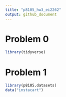 ```yaml
---
title: "p8105_hw3_ei2262"
output: github_document
---
```


# Problem 0

```r
library(tidyverse)
```

# Problem 1
```r
library(p8105.datasets)
data("instacart")
```

